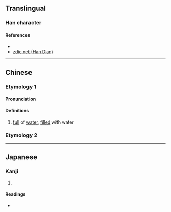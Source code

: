 {{character info/new}}
{{also|濔}}
==Translingual==

===Han character===
{{Han char|rn=85|rad=水|as=05|sn=8|four=|canj=ENF|ids=⿰氵尔}}

====References====
* {{Han ref|kx=0613.110|dkj=17247|dj=1007.020|hdz=31590.030|uh=6CB5|ud=27829}}
* [http://www.zdic.net/z/1c/js/6CB5.htm zdic.net (Han Dian)]

----

==Chinese==
{{zh-forms}}

===Etymology 1===

====Pronunciation====
{{zh-pron
|m=mǐ
|c=
|mc=y
|oc=y
|ma=
|cat=a
}}

====Definitions====
{{zh-hanzi}}

# [[full]] of [[water]], [[fill]]ed with water

===Etymology 2===
{{zh-see|沴|a}}

----

==Japanese==

===Kanji===
{{ja-kanji|grade=|rs=水05}}

# {{defn|lang=ja|sort=水05}}

====Readings====
* {{ja-readings|on=[[でい]] (dei), [[ない]] (nai)|kun=}}